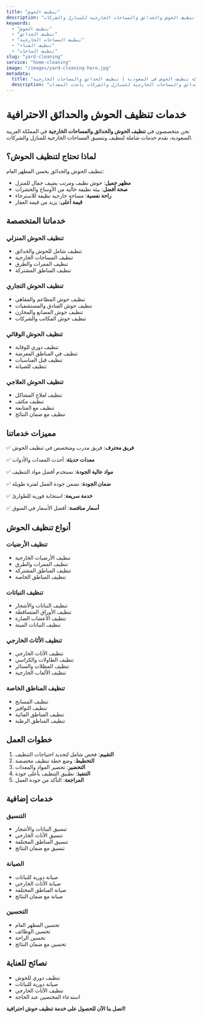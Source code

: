 ```yaml
---
title: "تنظيف الحوش"
description: "خدمات تنظيف الحوش والحدائق والمساحات الخارجية للمنازل والشركات"
keywords:
  - "تنظيف الحوش"
  - "تنظيف الحدائق"
  - "تنظيف المساحات الخارجية"
  - "تنظيف الفناء"
  - "تنظيف الساحات"
slug: "yard-cleaning"
service: "home-cleaning"
image: "/images/yard-cleaning-hero.jpg"
metadata:
  title: "شركة تنظيف الحوش في السعودية | تنظيف الحدائق والمساحات الخارجية"
  description: "أفضل شركة تنظيف حوش في السعودية. تنظيف الحدائق والمساحات الخارجية للمنازل والشركات بأحدث المعدات."
---
```


# خدمات تنظيف الحوش والحدائق الاحترافية

نحن متخصصون في **تنظيف الحوش والحدائق والمساحات الخارجية** في المملكة العربية السعودية، نقدم خدمات شاملة لتنظيف وتنسيق المساحات الخارجية للمنازل والشركات.

## لماذا تحتاج لتنظيف الحوش؟

تنظيف الحوش والحدائق يحسن المظهر العام:

- **مظهر جميل**: حوش نظيف ومرتب يضيف جمال للمنزل
- **صحة أفضل**: بيئة نظيفة خالية من الأوساخ والحشرات
- **راحة نفسية**: مساحة خارجية نظيفة للاسترخاء
- **قيمة أعلى**: يزيد من قيمة العقار

## خدماتنا المتخصصة

### تنظيف الحوش المنزلي
- تنظيف شامل للحوش والحدائق
- تنظيف المساحات الخارجية
- تنظيف الممرات والطرق
- تنظيف المناطق المشتركة

### تنظيف الحوش التجاري
- تنظيف حوش المطاعم والمقاهي
- تنظيف حوش الفنادق والمستشفيات
- تنظيف حوش المصانع والمخازن
- تنظيف حوش المكاتب والشركات

### تنظيف الحوش الوقائي
- تنظيف دوري للوقاية
- تنظيف في المناطق المعرضة
- تنظيف قبل المناسبات
- تنظيف للصيانة

### تنظيف الحوش العلاجي
- تنظيف لعلاج المشاكل
- تنظيف مكثف
- تنظيف مع المتابعة
- تنظيف مع ضمان النتائج

## مميزات خدماتنا

✅ **فريق محترف**: فريق مدرب ومتخصص في تنظيف الحوش

✅ **معدات حديثة**: أحدث المعدات والأدوات

✅ **مواد عالية الجودة**: نستخدم أفضل مواد التنظيف

✅ **ضمان الجودة**: نضمن جودة العمل لفترة طويلة

✅ **خدمة سريعة**: استجابة فورية للطوارئ

✅ **أسعار منافسة**: أفضل الأسعار في السوق

## أنواع تنظيف الحوش

### تنظيف الأرضيات
- تنظيف الأرضيات الخارجية
- تنظيف الممرات والطرق
- تنظيف المناطق المشتركة
- تنظيف المناطق الخاصة

### تنظيف النباتات
- تنظيف النباتات والأشجار
- تنظيف الأوراق المتساقطة
- تنظيف الأعشاب الضارة
- تنظيف النباتات الميتة

### تنظيف الأثاث الخارجي
- تنظيف الأثاث الخارجي
- تنظيف الطاولات والكراسي
- تنظيف المظلات والستائر
- تنظيف الألعاب الخارجية

### تنظيف المناطق الخاصة
- تنظيف المسابح
- تنظيف النوافير
- تنظيف المناطق المائية
- تنظيف المناطق الرطبة

## خطوات العمل

1. **التقييم**: فحص شامل لتحديد احتياجات التنظيف
2. **التخطيط**: وضع خطة تنظيف مخصصة
3. **التحضير**: تحضير المواد والمعدات
4. **التنفيذ**: تطبيق التنظيف بأعلى جودة
5. **المراجعة**: التأكد من جودة العمل

## خدمات إضافية

### التنسيق
- تنسيق النباتات والأشجار
- تنسيق الأثاث الخارجي
- تنسيق المناطق المختلفة
- تنسيق مع ضمان النتائج

### الصيانة
- صيانة دورية للنباتات
- صيانة الأثاث الخارجي
- صيانة المناطق المختلفة
- صيانة مع ضمان النتائج

### التحسين
- تحسين المظهر العام
- تحسين الوظائف
- تحسين الراحة
- تحسين مع ضمان النتائج

## نصائح للعناية

- تنظيف دوري للحوش
- صيانة دورية للنباتات
- تنظيف الأثاث الخارجي
- استدعاء المختصين عند الحاجة

**اتصل بنا الآن للحصول على خدمة تنظيف حوش احترافية!**

